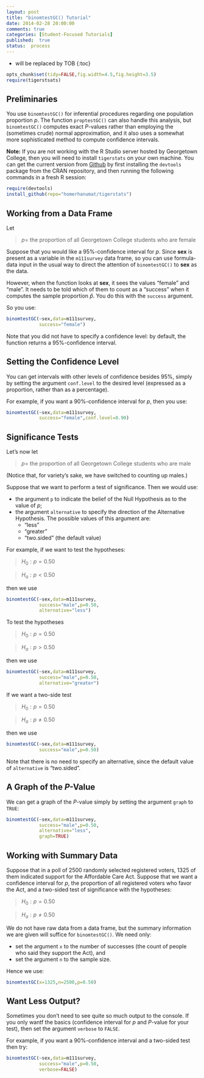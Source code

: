 ```yaml
---
layout: post
title: "binomtestGC() Tutorial"
date: 2014-02-28 20:00:00
comments: true
categories: [Student-Focused Tutorials]
published:  true
status:  process
---
```


* will be replaced by TOB
{:toc}

```r
opts_chunk$set(tidy=FALSE,fig.width=4.5,fig.height=3.5)
require(tigerstsats)
```

## Preliminaries

You use `binomtestGC()` for inferential procedures regarding one population proportion $p$.  The function `proptestGC()` can also handle this analysis, but `binomtestGC()` computes exact $P$-values rather than employing the (sometimes crude) normal approximation, and it also uses a somewhat more sophisticated method to compute confidence intervals.

**Note:**  If you are not working with the R Studio server hosted by Georgetown College, then you will need to install `tigerstats` on your own machine.  You can get the current version from [Github](http://github.com) by first installing the `devtools` package from the CRAN repository, and then running the following commands in a fresh R session:

```r
require(devtools)
install_github(repo="homerhanumat/tigerstats")
```

## Working from a Data Frame

Let

  >$p =$ the proportion of all Georgetown College students who are female
  
Suppose that you would like a 95%-confidence interval for $p$.  Since **sex** is present as a variable in the `m111survey` data frame, so you can use formula-data input in the usual way to direct the attention of `binomtestGC()` to **sex** as the data.

However, when the function looks at **sex**, it sees the values "female" and "male".  It needs to be told which of them to count as a "success" when it computes the sample proportion $\hat{p}$.  You do this with the `success` argument.

So you use:

```r
binomtestGC(~sex,data=m111survey,
            success="female")
```

Note that you did not have to specify a confidence level:  by default, the function returns a 95%-confidence interval.

## Setting the Confidence Level

You can get intervals with other levels of confidence besides 95%, simply by setting the argument `conf.level` to the desired level (expressed as a proportion, rather than as a percentage).

For example, if you want a 90%-confidence interval for $p$, then you use:

```r
binomtestGC(~sex,data=m111survey,
            success="female",conf.level=0.90)
```

## Significance Tests

Let's now let

  >$p =$ the proportion of all Georgetown College students who are male

(Notice that, for variety's sake, we have switched to counting up males.)

Suppose that we want to perform a test of significance.  Then we would use:

* the argument `p` to indicate the belief of the Null Hypothesis as to the value of $p$;
* the argument `alternative` to specify the direction of the Alternative Hypothesis.  The possible values of this argument are:
    * "less"
    * "greater"
    * "two.sided" (the default value)
    
For example, if we want to test the hypotheses:

  >$H_0 : p = 0.50$
  
  >$H_a : p < 0.50$
  
then we use

```r
binomtestGC(~sex,data=m111survey,
            success="male",p=0.50,
            alternative="less")
```

To test the hypotheses

  >$H_0 : p = 0.50$
  
  >$H_a : p > 0.50$
  
then we use

```r
binomtestGC(~sex,data=m111survey,
            success="male",p=0.50,
            alternative="greater")
```

If we want a two-side test

  >$H_0 : p = 0.50$
  
  >$H_a : p \neq 0.50$


then we use

```r
binomtestGC(~sex,data=m111survey,
            success="male",p=0.50)
```
  
Note that there is no need to specify an alternative, since the default value of `alternative` is "two.sided".

## A Graph of the $P$-Value

We can get a graph of the $P$-value simply by setting the argument `graph` to `TRUE`:

```r
binomtestGC(~sex,data=m111survey,
            success="male",p=0.50,
            alternative="less",
            graph=TRUE)
```



## Working with Summary Data

Suppose that in a poll of 2500 randomly selected registered voters, 1325 of them indicated support for the Affordable Care Act.  Suppose that we want a confidence interval for $p$, the proportion of all registered voters who favor the Act, and a two-sided test of significance with the hypotheses:

  >$H_0 : p = 0.50$
  
  >$H_a : p \neq 0.50$
  
We do not have raw data from a data frame, but the summary information we are given will suffice for `binomtestGC()`.  We need only:

* set the argument `x` to the number of successes (the count of people who said they support the Act), and
* set the argument `n` to the sample size.

Hence we use:

```r
binomtestGC(x=1325,n=2500,p=0.50)
```

## Want Less Output?

Sometimes you don't need to see quite so much output to the console. If you only wantf the basics (confidence interval for $p$ and $P$-value for your test), then set the argument `verbose` to `FALSE`.

For example, if you want a 90%-confidence interval and a two-sided test then try:

```r
binomtestGC(~sex,data=m111survey,
            success="male",p=0.50,
            verbose=FALSE)
```

